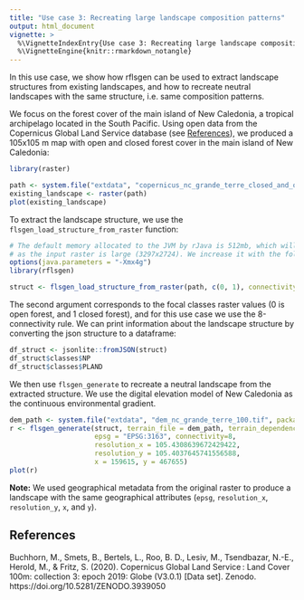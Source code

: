 ```yaml
---
title: "Use case 3: Recreating large landscape composition patterns"
output: html_document
vignette: >
  %\VignetteIndexEntry{Use case 3: Recreating large landscape composition patterns}
  %\VignetteEngine{knitr::rmarkdown_notangle}
---
```


In this use case, we show how rflsgen can be used to extract landscape structures from existing landscapes, and how to recreate neutral landscapes with the same structure, i.e. same composition patterns.

We focus on the forest cover of the main island of New Caledonia, a tropical archipelago located in the South Pacific. Using open data from the Copernicus Global Land Service database (see [References](#ref)), we produced a 105x105 m map with open and closed forest cover in the main island of New Caledonia:

```r
library(raster)

path <- system.file("extdata", "copernicus_nc_grande_terre_closed_and_open_forests.tif", package = "rflsgen")
existing_landscape <- raster(path)
plot(existing_landscape)
```

To extract the landscape structure, we use the `flsgen_load_structure_from_raster` function:

```r
# The default memory allocated to the JVM by rJava is 512mb, which will be insufficient
# as the input raster is large (3297x2724). We increase it with the following line.
options(java.parameters = "-Xmx4g")
library(rflsgen)

struct <- flsgen_load_structure_from_raster(path, c(0, 1), connectivity = 8)
```

The second argument corresponds to the focal classes raster values (0 is open forest, and 1 closed forest), and for this use case we use the 8-connectivity rule. We can print information about the landscape structure by converting the json structure to a dataframe:

```r
df_struct <- jsonlite::fromJSON(struct)
df_struct$classes$NP
df_struct$classes$PLAND
```

We then use `flsgen_generate` to recreate a neutral landscape from the extracted structure. We use the digital elevation model of New Caledonia as the continuous environmental gradient.

```r
dem_path <- system.file("extdata", "dem_nc_grande_terre_100.tif", package = "rflsgen")
r <- flsgen_generate(struct, terrain_file = dem_path, terrain_dependency = 0.9,
                     epsg = "EPSG:3163", connectivity=8,
                     resolution_x = 105.4308639672429422,
                     resolution_y = 105.4037645741556588,
                     x = 159615, y = 467655)
plot(r)
```

**Note:** We used geographical metadata from the original raster to produce a landscape with the same geographical attributes (`epsg`, `resolution_x`, `resolution_y`, `x`, and `y`).

## References  <a name="ref"></a>

Buchhorn, M., Smets, B., Bertels, L., Roo, B. D., Lesiv, M., Tsendbazar, N.-E., Herold, M., & Fritz, S. (2020). Copernicus Global Land Service : Land Cover 100m: collection 3: epoch 2019: Globe (V3.0.1) [Data set]. Zenodo. https://doi.org/10.5281/ZENODO.3939050

